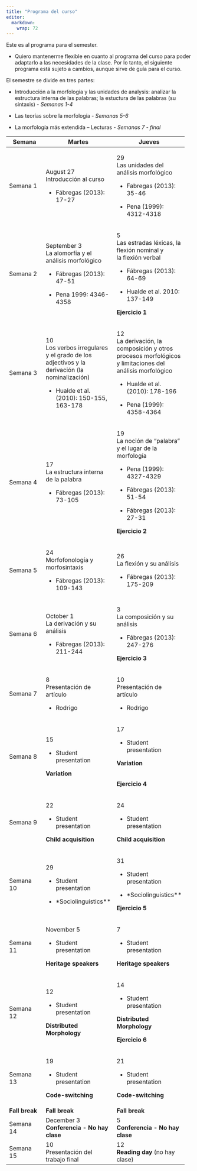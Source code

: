 ```yaml
---
title: "Programa del curso"
editor: 
  markdown: 
    wrap: 72
---
```


Este es al programa para el semester.

-   Quiero mantenerme flexible en cuanto al programa del curso para
    poder adaptarlo a las necesidades de la clase. Por lo tanto, el
    siguiente programa está sujeto a cambios, aunque sirve de guía para
    el curso.

El semestre se divide en tres partes:

-   Introducción a la morfología y las unidades de analysis: analizar la
    estructura interna de las palabras; la estuctura de las palabras (su
    sintaxis) - *Semanas 1-4*

-   Las teorías sobre la morfología - *Semanas 5-6*

-   La morfología más extendida – Lecturas - *Semanas 7 - final*

+----------------+-------------------------+-------------------------+
| **Semana**     | **Martes**              | **Jueves**              |
+================+=========================+=========================+
| Semana 1       | August 27\              | 29\                     |
|                | Introducción al curso   | Las unidades del        |
|                |                         | análisis morfológico    |
|                | -   Fábregas (2013):    |                         |
|                |     17-27               | -   Fabregas (2013):    |
|                |                         |     35-46               |
|                |                         |                         |
|                |                         | -   Pena (1999):        |
|                |                         |     4312-4318           |
+----------------+-------------------------+-------------------------+
| Semana 2       | September 3\            | 5\                      |
|                | La alomorfía y el       | Las estradas léxicas,   |
|                | análisis morfológico    | la flexión nominal y\   |
|                |                         | la flexión verbal       |
|                | -   Fábregas (2013):    |                         |
|                |     47-51               | -   Fábregas (2013):    |
|                |                         |     64-69               |
|                | -   Pena 1999:          |                         |
|                |     4346-4358           | -   Hualde et al. 2010: |
|                |                         |     137-149             |
|                |                         |                         |
|                |                         | **Ejercicio 1**         |
+----------------+-------------------------+-------------------------+
| Semana 3       | 10\                     | 12\                     |
|                | Los verbos irregulares  | La derivación, la       |
|                | y el grado de los       | composición y otros     |
|                | adjectivos y la         | procesos morfológicos y |
|                | derivación (la          | limitaciones del        |
|                | nominalización)         | análisis morfológico    |
|                |                         |                         |
|                | -   Hualde et al.       | -   Hualde et al.       |
|                |     (2010): 150-155,    |     (2010): 178-196     |
|                |     163-178             |                         |
|                |                         | -   Pena (1999):        |
|                |                         |     4358-4364           |
+----------------+-------------------------+-------------------------+
| Semana 4       | 17\                     | 19\                     |
|                | La estructura interna   | La noción de "palabra"  |
|                | de la palabra           | y el lugar de la        |
|                |                         | morfología              |
|                | -   Fábregas (2013):    |                         |
|                |     73-105              | -   Pena (1999):        |
|                |                         |     4327-4329           |
|                |                         |                         |
|                |                         | -   Fábregas (2013):    |
|                |                         |     51-54               |
|                |                         |                         |
|                |                         | -   Fábregas (2013):    |
|                |                         |     27-31               |
|                |                         |                         |
|                |                         | **Ejercicio 2**         |
+----------------+-------------------------+-------------------------+
| Semana 5       | 24\                     | 26\                     |
|                | Morfofonología y        | La flexión y su         |
|                | morfosintaxis           | análisis                |
|                |                         |                         |
|                | -   Fábregas (2013):    | -   Fábregas (2013):    |
|                |     109-143             |     175-209             |
+----------------+-------------------------+-------------------------+
| Semana 6       | October 1\              | 3\                      |
|                | La derivación y su      | La composición y su     |
|                | análisis                | análisis                |
|                |                         |                         |
|                | -   Fábregas (2013):    | -   Fábregas (2013):    |
|                |     211-244             |     247-276             |
|                |                         |                         |
|                |                         | **Ejercicio 3**         |
+----------------+-------------------------+-------------------------+
| Semana 7       | 8\                      | 10\                     |
|                | Presentación de         | Presentación de         |
|                | artículo                | artículo                |
|                |                         |                         |
|                | -   Rodrigo             | -   Rodrigo             |
+----------------+-------------------------+-------------------------+
| Semana 8       | 15                      | 17                      |
|                |                         |                         |
|                | -   Student             | -   Student             |
|                |     presentation        |     presentation        |
|                |                         |                         |
|                | **Variation**           | **Variation**           |
|                |                         |                         |
|                |                         | \                       |
|                |                         | **Ejercicio 4**         |
+----------------+-------------------------+-------------------------+
| Semana 9       | 22                      | 24                      |
|                |                         |                         |
|                | -   Student             | -   Student             |
|                |     presentation        |     presentation        |
|                |                         |                         |
|                | **Child acquisition**   | **Child acquisition**   |
+----------------+-------------------------+-------------------------+
| Semana 10      | 29                      | 31                      |
|                |                         |                         |
|                | -   Student             | -   Student             |
|                |     presentation        |     presentation        |
|                |                         |                         |
|                | -                       | -                       |
|                |  \*Sociolinguistics\*\* |  \*Sociolinguistics\*\* |
|                |                         |                         |
|                |                         | **Ejercicio 5**         |
+----------------+-------------------------+-------------------------+
| Semana 11      | November 5              | 7                       |
|                |                         |                         |
|                | -   Student             | -   Student             |
|                |     presentation        |     presentation        |
|                |                         |                         |
|                | **Heritage speakers**   | **Heritage speakers**   |
+----------------+-------------------------+-------------------------+
| Semana 12      | 12                      | 14                      |
|                |                         |                         |
|                | -   Student             | -   Student             |
|                |     presentation        |     presentation        |
|                |                         |                         |
|                | **Distributed           | **Distributed           |
|                | Morphology**            | Morphology**            |
|                |                         |                         |
|                |                         | **Ejercicio 6**         |
+----------------+-------------------------+-------------------------+
| Semana 13      | 19                      | 21                      |
|                |                         |                         |
|                | -   Student             | -   Student             |
|                |     presentation        |     presentation        |
|                |                         |                         |
|                | **Code-switching**      | **Code-switching**      |
+----------------+-------------------------+-------------------------+
| **Fall break** | **Fall break**          | **Fall break**          |
+----------------+-------------------------+-------------------------+
| Semana 14      | December 3\             | 5\                      |
|                | **Conferencia - No hay  | **Conferencia - No hay  |
|                | clase**                 | clase**                 |
+----------------+-------------------------+-------------------------+
| Semana 15      | 10\                     | 12\                     |
|                | Presentación del        | **Reading day** (no hay |
|                | trabajo final           | clase)                  |
+----------------+-------------------------+-------------------------+
